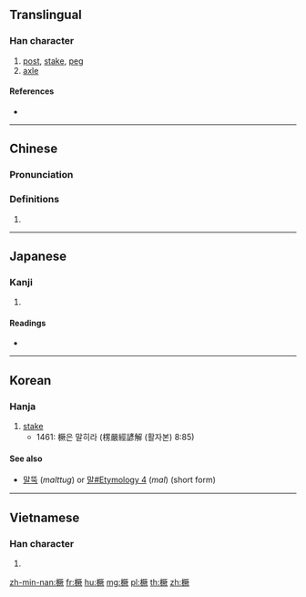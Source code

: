 ==Translingual==

===Han character===
{{Han char|rn=75|rad=木|as=12|sn=16|four=41982|canj=DMTO|ids=⿰木厥}}

# [[post]], [[stake]], [[peg]]
# [[axle]]

====References====
* {{Han ref|kx=0554.030|dkj=15556|dj=0942.150|hdz=21290.020|uh=6A5B|ud=27227|bh=E9C8|bd=59848}}

----

==Chinese==
{{zh-forms}}

===Pronunciation===
{{zh-pron
|m=jué
|c=kyut3,gyut6
|mn=koe̍h
|mc=
|oc=y
|ma=
|cat=n
}}

===Definitions===
# {{rfdef|lang=zh}}

----

==Japanese==

===Kanji===
{{ja-kanji|grade=|rs=木12}}

# {{defn|lang=ja|sort=木12}}

====Readings====
* {{ja-readings|on=[[けつ]] (ketsu), [[かち]] (kachi), [[けい]] (kei), [[け]] (ke)|kun=[[くい]] (kui)}}

----

==Korean==

===Hanja===
{{ko-hanja|hangeul=[[궐]]|eumhun=|rv=gwol|mr=|y=}}

# [[stake]]
#* 1461: 橛은 말히라 (楞嚴經諺解 (활자본) 8:85)

====See also====
* [[말뚝]] (''malttug'') or [[말#Etymology 4]] (''mal'') (short form)

----

==Vietnamese==

===Han character===
{{vi-readings|rs=木12| hanviet = cột}}

# {{defn|lang=vi|sort=木12}}

[[zh-min-nan:橛]]
[[fr:橛]]
[[hu:橛]]
[[mg:橛]]
[[pl:橛]]
[[th:橛]]
[[zh:橛]]